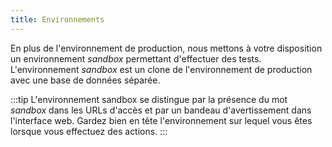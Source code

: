 ```yaml
---
title: Environnements
---
```



En plus de l'environnement de production, nous mettons à votre disposition un environnement *sandbox* permettant d'effectuer des tests. L'environnement *sandbox* est un clone de l'environnement de production avec une base de données séparée.

:::tip
L'environnement sandbox se distingue par la présence du mot *sandbox* dans les URLs d'accès et par un bandeau d'avertissement dans l'interface web. Gardez bien en tête l'environnement sur lequel vous êtes lorsque vous effectuez des actions.
:::

<Urls />




